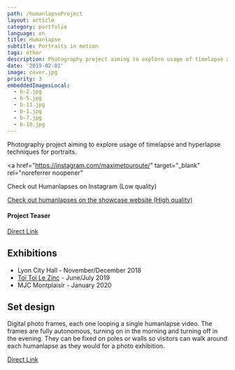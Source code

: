 ```yaml
---
path: /humanlapseProject
layout: article
category: portfolio
language: en
title: Humanlapse
subtitle: Portraits in motion
tags: other
description: Photography project aiming to explore usage of timelapse and hyperlapse techniques for portraits.
date: '2019-02-01'
image: cover.jpg
priority: 3
embeddedImagesLocal:
  - b-2.jpg
  - b-5.jpg
  - b-11.jpg
  - b-1.jpg
  - b-7.jpg
  - b-10.jpg
---
```


Photography project aiming to explore usage of timelapse and hyperlapse techniques for portraits.

<a
  href="https://instagram.com/maximetouroute/"
  target="_blank"
  rel="noreferrer noopener"
>
  Check out Humanlapses on Instagram (Low quality)
</a>

[Check out humanlapses on the showcase website (High quality)](http://maximetouroute.github.io/humanlapse)

#### Project Teaser

<ResponsiveIframe
  src="https://player.vimeo.com/video/292003342"
  width="1920"
  height="1080"
/>

[Direct Link](https://vimeo.com/292003342)

## Exhibitions

- Lyon City Hall - November/December 2018
- [Toï Toï Le Zinc](//www.toitoilezinc.fr/) - June/July 2019
- MJC Montplaisir - January 2020

## Set design

Digital photo frames, each one looping a single humanlapse video. The frames are fully autonomous, turning on in the morning and turning off in the evening. They can be fixed on poles or walls so visitors can walk around each humanlapse as they would for a photo exhibition.

<ImageGrid props={props.data.mdx.frontmatter.embeddedImagesLocal} />

<ResponsiveIframe
  src="https://player.vimeo.com/video/306033197"
  width="1920"
  height="1080"
/>

[Direct Link](https://vimeo.com/306033197)
